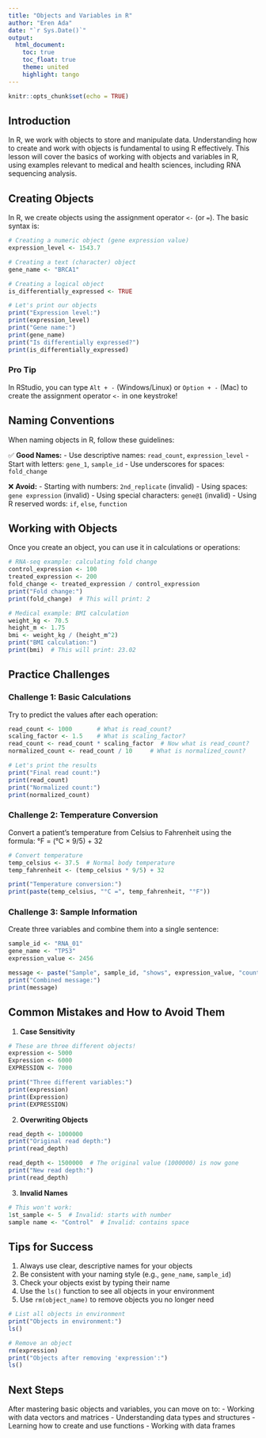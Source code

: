 ```yaml
---
title: "Objects and Variables in R"
author: "Eren Ada"
date: "`r Sys.Date()`"
output:
  html_document:
    toc: true
    toc_float: true
    theme: united
    highlight: tango
---
```


```r
knitr::opts_chunk$set(echo = TRUE)
```

## Introduction

In R, we work with objects to store and manipulate data. Understanding how to create and work with objects is fundamental to using R effectively. This lesson will cover the basics of working with objects and variables in R, using examples relevant to medical and health sciences, including RNA sequencing analysis.

## Creating Objects

In R, we create objects using the assignment operator `<-` (or `=`). The basic syntax is:

```r
# Creating a numeric object (gene expression value)
expression_level <- 1543.7

# Creating a text (character) object
gene_name <- "BRCA1"

# Creating a logical object
is_differentially_expressed <- TRUE

# Let's print our objects
print("Expression level:")
print(expression_level)
print("Gene name:")
print(gene_name)
print("Is differentially expressed?")
print(is_differentially_expressed)
```

### Pro Tip
In RStudio, you can type `Alt + -` (Windows/Linux) or `Option + -` (Mac) to create the assignment operator `<-` in one keystroke!

## Naming Conventions

When naming objects in R, follow these guidelines:

✅ **Good Names:**
- Use descriptive names: `read_count`, `expression_level`
- Start with letters: `gene_1`, `sample_id`
- Use underscores for spaces: `fold_change`

❌ **Avoid:**
- Starting with numbers: `2nd_replicate` (invalid)
- Using spaces: `gene expression` (invalid)
- Using special characters: `gene@1` (invalid)
- Using R reserved words: `if`, `else`, `function`

## Working with Objects

Once you create an object, you can use it in calculations or operations:

```r
# RNA-seq example: calculating fold change
control_expression <- 100
treated_expression <- 200
fold_change <- treated_expression / control_expression
print("Fold change:")
print(fold_change)  # This will print: 2

# Medical example: BMI calculation
weight_kg <- 70.5
height_m <- 1.75
bmi <- weight_kg / (height_m^2)
print("BMI calculation:")
print(bmi)  # This will print: 23.02
```

## Practice Challenges

### Challenge 1: Basic Calculations
Try to predict the values after each operation:

```r
read_count <- 1000       # What is read_count?
scaling_factor <- 1.5    # What is scaling_factor?
read_count <- read_count * scaling_factor  # Now what is read_count?
normalized_count <- read_count / 10     # What is normalized_count?

# Let's print the results
print("Final read count:")
print(read_count)
print("Normalized count:")
print(normalized_count)
```

### Challenge 2: Temperature Conversion
Convert a patient's temperature from Celsius to Fahrenheit using the formula: °F = (°C × 9/5) + 32

```r
# Convert temperature
temp_celsius <- 37.5  # Normal body temperature
temp_fahrenheit <- (temp_celsius * 9/5) + 32

print("Temperature conversion:")
print(paste(temp_celsius, "°C =", temp_fahrenheit, "°F"))
```

### Challenge 3: Sample Information
Create three variables and combine them into a single sentence:

```r
sample_id <- "RNA_01"
gene_name <- "TP53"
expression_value <- 2456

message <- paste("Sample", sample_id, "shows", expression_value, "counts for gene", gene_name)
print("Combined message:")
print(message)
```

## Common Mistakes and How to Avoid Them

1. **Case Sensitivity**
```r
# These are three different objects!
expression <- 5000
Expression <- 6000
EXPRESSION <- 7000

print("Three different variables:")
print(expression)
print(Expression)
print(EXPRESSION)
```

2. **Overwriting Objects**
```r
read_depth <- 1000000
print("Original read depth:")
print(read_depth)

read_depth <- 1500000  # The original value (1000000) is now gone
print("New read depth:")
print(read_depth)
```

3. **Invalid Names**
```r
# This won't work:
1st_sample <- 5  # Invalid: starts with number
sample name <- "Control"  # Invalid: contains space
```

## Tips for Success

1. Always use clear, descriptive names for your objects
2. Be consistent with your naming style (e.g., `gene_name`, `sample_id`)
3. Check your objects exist by typing their name
4. Use the `ls()` function to see all objects in your environment
5. Use `rm(object_name)` to remove objects you no longer need

```r
# List all objects in environment
print("Objects in environment:")
ls()

# Remove an object
rm(expression)
print("Objects after removing 'expression':")
ls()
```

## Next Steps

After mastering basic objects and variables, you can move on to:
- Working with data vectors and matrices
- Understanding data types and structures
- Learning how to create and use functions
- Working with data frames 
